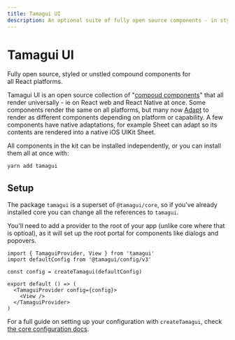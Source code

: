 ```yaml
---
title: Tamagui UI
description: An optional suite of fully open source components - in styled and unstyled forms.
---
```


# Tamagui UI

<Description>
  Fully open source, styled or unstled compound components for all&nbsp;React&nbsp;platforms.
</Description>

Tamagui UI is an open source collection of "[compoud components](https://www.smashingmagazine.com/2021/08/compound-components-react/)" that all render universally - ie on React web and React Native at once. Some components render the same on all platforms, but many now [Adapt](docs/components/popover) to render as different components depending on platform or capability. A few components have native adaptations, for example Sheet can adapt so its contents are rendered into a native iOS UIKit Sheet.

All components in the kit can be installed independently, or you can install them all at once with:

```bash
yarn add tamagui
```

## Setup

The package `tamagui` is a superset of `@tamagui/core`, so if you've already installed core you can change all the references to `tamagui`.

You'll need to add a provider to the root of your app (unlike core where that is optioal), as it will set up the root portal for components like dialogs and popovers.

```tsx
import { TamaguiProvider, View } from 'tamagui'
import defaultConfig from '@tamagui/config/v3'

const config = createTamagui(defaultConfig)

export default () => (
  <TamaguiProvider config={config}>
    <View />
  </TamaguiProvider>
)
```

For a full guide on setting up your configuration with `createTamagui`, check [the core configuration docs](/docs/core/configuration).

